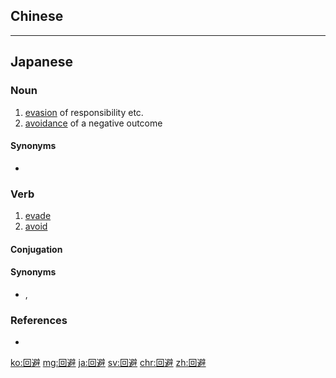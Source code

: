 {{also|迴避}}
==Chinese==
{{zh-see|迴避}}

----

==Japanese==
{{ja-kanjitab|かい|ひ|yomi=on}}

===Noun===
{{ja-noun|かいひ}}

# [[evasion]] of responsibility etc.
# [[avoidance]] of a negative outcome
#: {{ja-usex|ギリシャのユーロ圏離脱'''回避'''を目指すと発表した。|ギリシャ の ユーロけん りだつ '''かいひ''' を めざす と はっぴょう した。|They announced that they hoped to avoid Greece's exit from the euro zone.}}

====Synonyms====
* {{sense|evasion}} {{ja-r|忌避|きひ}}

===Verb===
{{ja-verb-suru|tr=trans|かいひ}}

# [[evade]]
# [[avoid]]
#: {{ja-usex|危険を'''回避'''した。|きけん を '''かいひ''' した。|We managed to avoid the danger.}}

====Conjugation====
{{ja-suru|回避|かいひ}}

====Synonyms====
* {{sense|avoid}} {{ja-r|逃れる|のがれる}}, {{ja-r|避ける|さける}}

===References===
* {{R:Shogakukan}}

[[ko:回避]]
[[mg:回避]]
[[ja:回避]]
[[sv:回避]]
[[chr:回避]]
[[zh:回避]]